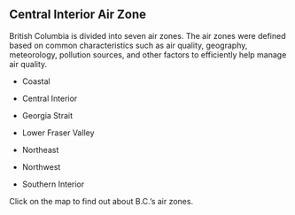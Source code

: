 ## Central Interior Air Zone

British Columbia is divided into seven air zones. The air zones were defined based on common characteristics such as air quality, geography, meteorology, pollution sources, and other factors to efficiently help manage air quality.

-   Coastal

-   Central Interior

-   Georgia Strait

-   Lower Fraser Valley

-   Northeast

-   Northwest

-   Southern Interior

Click on the map to find out about B.C.'s air zones.
